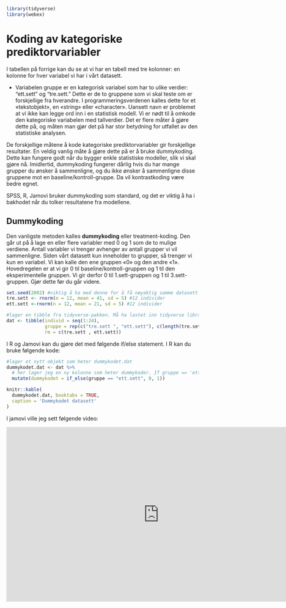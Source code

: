 ```r
library(tidyverse)
library(webex)
```
# Koding av kategoriske prediktorvariabler

I tabellen på forrige kan du se at vi har en tabell med tre kolonner: en kolonne for hver variabel vi har i vårt datasett.

* Variabelen gruppe er en kategorisk variabel som har to ulike verdier: “ett.sett” og “tre.sett.” Dette er de to gruppene som vi skal teste om er forskjellige fra hverandre. I programmeringsverdenen kalles dette for et «tekstobjekt», en «string» eller «character». Uansett navn er problemet at vi ikke kan legge ord inn i en statistisk modell. Vi er nødt til å omkode den kategoriske variabelen med tallverdier. Det er flere måter å gjøre dette på, og måten man gjør det på har stor betydning for utfallet av den statistiske analysen.

De forskjellige måtene å kode kategoriske prediktorvariabler gir forskjellige resultater. En veldig vanlig måte å gjøre dette på er å bruke dummykoding. Dette kan fungere godt når du bygger enkle statistiske modeller, slik vi skal gjøre nå. Imidlertid, dummykoding fungerer dårlig hvis du har mange grupper du ønsker å sammenligne, og du ikke ønsker å sammenligne disse gruppene mot en baseline/kontroll-gruppe. Da vil kontrastkoding være bedre egnet.

SPSS, R, Jamovi bruker dummykoding som standard, og det er viktig å ha i bakhodet når du tolker resultatene fra modellene.

</div>


## Dummykoding
Den vanligste metoden kalles **dummykoding** eller treatment-koding. Den går ut på å lage en eller flere variabler med 0 og 1 som de to mulige verdiene. Antall variabler vi trenger avhenger av antall grupper vi vil sammenligne. Siden vårt datasett kun inneholder to grupper, så trenger vi kun en variabel. Vi kan kalle den ene gruppen «0» og den andre «1». Hovedregelen er at vi gir 0 til baseline/kontroll-gruppen og 1 til den eksperimentelle gruppen. Vi gir derfor 0 til 1.sett-gruppen og 1 til 3.sett-gruppen. Gjør dette før du går videre.

```r
set.seed(2002) #viktig å ha med denne for å få nøyaktig samme datasett
tre.sett <- rnorm(n = 12, mean = 41, sd = 5) #12 individer
ett.sett <-rnorm(n = 12, mean = 21, sd = 5) #12 individer

#lager en tibble fra tidyverse-pakken. Må ha lastet inn tidyverse library(tidyverse) i scriptfilen
dat <- tibble(individ = seq(1:24),
              gruppe = rep(c("tre.sett ", "ett.sett"), c(length(tre.sett), length(ett.sett))),
              rm = c(tre.sett , ett.sett))
```

I R og Jamovi kan du gjøre det med følgende if/else statement. I R kan du bruke følgende kode:

```r
#lager et nytt objekt som heter dummykodet.dat
dummykodet.dat <- dat %>%
  # her lager jeg en ny kolonne som heter dummykoder. If gruppe == 'ett.sett', gi verdien 0, else gi de 1.
  mutate(dummykodet = if_else(gruppe == "ett.sett", 0, 1))
```


```r
knitr::kable(
  dummykodet.dat, booktabs = TRUE,
  caption = 'Dummykodet datasett'
)

```

I jamovi ville jeg sett følgende video: 

<iframe width="797" height="457" src="https://www.youtube.com/embed/iITxK27LfZk" title="YouTube video player" frameborder="0" allow="accelerometer; autoplay; clipboard-write; encrypted-media; gyroscope; picture-in-picture" allowfullscreen></iframe>

